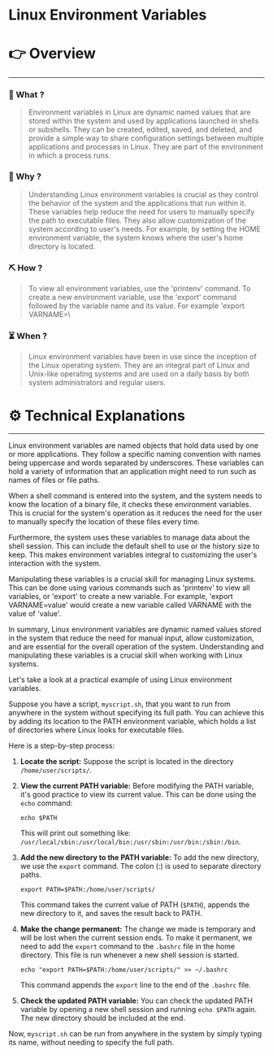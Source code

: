 # Linux Environment Variables


# 👉 Overview

---

### 👀 What ?

> Environment variables in Linux are dynamic named values that are stored within the system and used by applications launched in shells or subshells. They can be created, edited, saved, and deleted, and provide a simple way to share configuration settings between multiple applications and processes in Linux. They are part of the environment in which a process runs.
> 

### 🧐 Why ?

> Understanding Linux environment variables is crucial as they control the behavior of the system and the applications that run within it. These variables help reduce the need for users to manually specify the path to executable files. They also allow customization of the system according to user's needs. For example, by setting the HOME environment variable, the system knows where the user's home directory is located.
> 

### ⛏️ How ?

> To view all environment variables, use the 'printenv' command. To create a new environment variable, use the 'export' command followed by the variable name and its value. For example 'export VARNAME=\
> 

### ⏳ When ?

> Linux environment variables have been in use since the inception of the Linux operating system. They are an integral part of Linux and Unix-like operating systems and are used on a daily basis by both system administrators and regular users.
> 

# ⚙️ Technical Explanations

---

Linux environment variables are named objects that hold data used by one or more applications. They follow a specific naming convention with names being uppercase and words separated by underscores. These variables can hold a variety of information that an application might need to run such as names of files or file paths.

When a shell command is entered into the system, and the system needs to know the location of a binary file, it checks these environment variables. This is crucial for the system's operation as it reduces the need for the user to manually specify the location of these files every time.

Furthermore, the system uses these variables to manage data about the shell session. This can include the default shell to use or the history size to keep. This makes environment variables integral to customizing the user's interaction with the system.

Manipulating these variables is a crucial skill for managing Linux systems. This can be done using various commands such as 'printenv' to view all variables, or 'export' to create a new variable. For example, 'export VARNAME=value' would create a new variable called VARNAME with the value of 'value'.

In summary, Linux environment variables are dynamic named values stored in the system that reduce the need for manual input, allow customization, and are essential for the overall operation of the system. Understanding and manipulating these variables is a crucial skill when working with Linux systems.

Let's take a look at a practical example of using Linux environment variables.

Suppose you have a script, `myscript.sh`, that you want to run from anywhere in the system without specifying its full path. You can achieve this by adding its location to the PATH environment variable, which holds a list of directories where Linux looks for executable files.

Here is a step-by-step process:

1. **Locate the script:** Suppose the script is located in the directory `/home/user/scripts/`.
2. **View the current PATH variable:** Before modifying the PATH variable, it's good practice to view its current value. This can be done using the `echo` command:
    
    ```
    echo $PATH
    
    ```
    
    This will print out something like: `/usr/local/sbin:/usr/local/bin:/usr/sbin:/usr/bin:/sbin:/bin`.
    
3. **Add the new directory to the PATH variable:** To add the new directory, we use the `export` command. The colon (:) is used to separate directory paths.
    
    ```
    export PATH=$PATH:/home/user/scripts/
    
    ```
    
    This command takes the current value of PATH (`$PATH`), appends the new directory to it, and saves the result back to PATH.
    
4. **Make the change permanent:** The change we made is temporary and will be lost when the current session ends. To make it permanent, we need to add the `export` command to the `.bashrc` file in the home directory. This file is run whenever a new shell session is started.
    
    ```
    echo "export PATH=$PATH:/home/user/scripts/" >> ~/.bashrc
    
    ```
    
    This command appends the `export` line to the end of the `.bashrc` file.
    
5. **Check the updated PATH variable:** You can check the updated PATH variable by opening a new shell session and running `echo $PATH` again. The new directory should be included at the end.

Now, `myscript.sh` can be run from anywhere in the system by simply typing its name, without needing to specify the full path.
